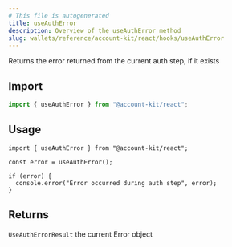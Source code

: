 ```yaml
---
# This file is autogenerated
title: useAuthError
description: Overview of the useAuthError method
slug: wallets/reference/account-kit/react/hooks/useAuthError
---
```


Returns the error returned from the current auth step, if it exists

## Import

```ts
import { useAuthError } from "@account-kit/react";
```

## Usage

```tsx twoslash
import { useAuthError } from "@account-kit/react";

const error = useAuthError();

if (error) {
  console.error("Error occurred during auth step", error);
}
```

## Returns

`UseAuthErrorResult`
the current Error object
